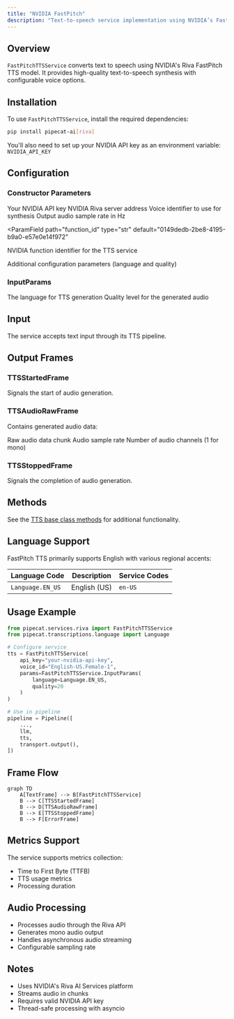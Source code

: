 ```yaml
---
title: "NVIDIA FastPitch"
description: "Text-to-speech service implementation using NVIDIA’s FastPitch model"
---
```


## Overview

`FastPitchTTSService` converts text to speech using NVIDIA's Riva FastPitch TTS model. It provides high-quality text-to-speech synthesis with configurable voice options.

## Installation

To use `FastPitchTTSService`, install the required dependencies:

```bash
pip install pipecat-ai[riva]
```

You'll also need to set up your NVIDIA API key as an environment variable: `NVIDIA_API_KEY`

## Configuration

### Constructor Parameters

<ParamField path="api_key" type="str" required>
  Your NVIDIA API key
</ParamField>

<ParamField path="server" type="str" default="grpc.nvcf.nvidia.com:443">
  NVIDIA Riva server address
</ParamField>

<ParamField path="voice_id" type="str" default="English-US.Female-1">
  Voice identifier to use for synthesis
</ParamField>

<ParamField path="sample_rate" type="int" default="None">
  Output audio sample rate in Hz
</ParamField>

<ParamField
  path="function_id"
  type="str"
  default="0149dedb-2be8-4195-b9a0-e57e0e14f972"
>
  NVIDIA function identifier for the TTS service
</ParamField>

<ParamField path="params" type="InputParams" default="InputParams()">
  Additional configuration parameters (language and quality)
</ParamField>

### InputParams

<ParamField path="language" type="Language" default="Language.EN_US">
  The language for TTS generation
</ParamField>

<ParamField path="quality" type="int" default="20">
  Quality level for the generated audio
</ParamField>

## Input

The service accepts text input through its TTS pipeline.

## Output Frames

### TTSStartedFrame

Signals the start of audio generation.

### TTSAudioRawFrame

Contains generated audio data:

<ParamField path="audio" type="bytes">
  Raw audio data chunk
</ParamField>

<ParamField path="sample_rate" type="int">
  Audio sample rate
</ParamField>

<ParamField path="num_channels" type="int">
  Number of audio channels (1 for mono)
</ParamField>

### TTSStoppedFrame

Signals the completion of audio generation.

## Methods

See the [TTS base class methods](/server/base-classes/speech#ttsservice) for additional functionality.

## Language Support

FastPitch TTS primarily supports English with various regional accents:

| Language Code    | Description  | Service Codes |
| ---------------- | ------------ | ------------- |
| `Language.EN_US` | English (US) | `en-US`       |

## Usage Example

```python
from pipecat.services.riva import FastPitchTTSService
from pipecat.transcriptions.language import Language

# Configure service
tts = FastPitchTTSService(
    api_key="your-nvidia-api-key",
    voice_id="English-US.Female-1",
    params=FastPitchTTSService.InputParams(
        language=Language.EN_US,
        quality=20
    )
)

# Use in pipeline
pipeline = Pipeline([
    ...,
    llm,
    tts,
    transport.output(),
])
```

## Frame Flow

```mermaid
graph TD
    A[TextFrame] --> B[FastPitchTTSService]
    B --> C[TTSStartedFrame]
    B --> D[TTSAudioRawFrame]
    B --> E[TTSStoppedFrame]
    B --> F[ErrorFrame]
```

## Metrics Support

The service supports metrics collection:

- Time to First Byte (TTFB)
- TTS usage metrics
- Processing duration

## Audio Processing

- Processes audio through the Riva API
- Generates mono audio output
- Handles asynchronous audio streaming
- Configurable sampling rate

## Notes

- Uses NVIDIA's Riva AI Services platform
- Streams audio in chunks
- Requires valid NVIDIA API key
- Thread-safe processing with asyncio
